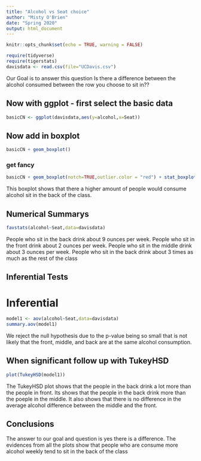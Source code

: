 ```yaml
---
title: "Alcohol vs Seat choice"
author: "Misty O'Brien"
date: "Spring 2020"
output: html_document
---
```


```r
knitr::opts_chunk$set(echo = TRUE, warning = FALSE)
```

```r
require(tidyverse)
require(tigerstats)
davisdata <- read.csv(file="UCDavis.csv")
```
Our Goal is to answer this question Is there a difference between the alcohol consumed between the row
you choose to sit in??

## Now with ggplot - first select the basic data

```r
basicCN <- ggplot(davisdata,aes(y=alcohol,x=Seat))
```
## Now add in boxplot

```r
basicCN + geom_boxplot()
```
  
  
### get fancy  

```r
basicCN + geom_boxplot(notch=TRUE,outlier.color = "red") + stat_boxplot(geom ='errorbar') + labs(title="Fancy notch boxplot \n with 2 lines")
```

This boxplot shows that there a higher amount of people would consume alcohol sit in the back of the class.

## Numerical Summarys 
```r
favstats(alcohol~Seat,data=davisdata)
```
People who sit in the back drink about 9 ounces per week. People who sit in the front drink about 2 ounces per week. People who sit in the middle drink about 3 ounces per week. People who sit in the back drink about 3 times as much as the rest of the class


## Inferential Tests  




# Inferential
```r
model1 <- aov(alcohol~Seat,data=davisdata)
summary.aov(model1)
```
We reject the null hypothesis due to the p-value being so small that is not likely that the front, middle, and back are at the same alcohol consumption.


## When significant follow up with TukeyHSD  
 
```r
plot(TukeyHSD(model1))
```

The TukeyHSD plot shows that the people in the back drink a lot more than the people in front. Its shows that the people in the back drink more than the poeple in the middle. It also shows that there is no difference in the average alcohol difference between the middle and the front.

## Conclusions
The answer to our goal and question is yes there is a difference. The evidences from all the plots show that people who are consume more alcohol weekly tend to sit in the back of the class 
